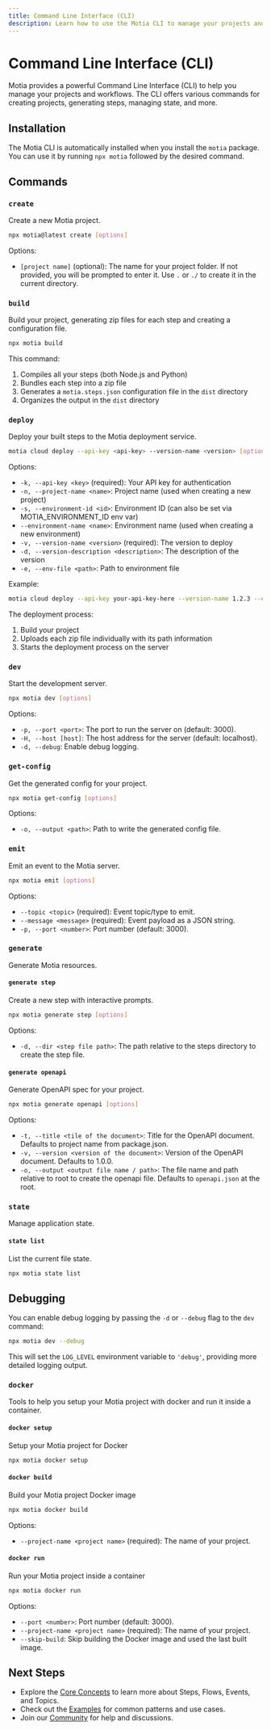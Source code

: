 ```yaml
---
title: Command Line Interface (CLI)
description: Learn how to use the Motia CLI to manage your projects and workflows
---
```


# Command Line Interface (CLI)

Motia provides a powerful Command Line Interface (CLI) to help you manage your projects and workflows. The CLI offers various commands for creating projects, generating steps, managing state, and more.

## Installation

The Motia CLI is automatically installed when you install the `motia` package. You can use it by running `npx motia` followed by the desired command.

## Commands

### `create`

Create a new Motia project.

```bash
npx motia@latest create [options]
```

Options:

- `[project name]` (optional): The name for your project folder. 
  If not provided, you will be prompted to enter it. 
  Use `.` or `./` to create it in the current directory.


### `build`

Build your project, generating zip files for each step and creating a configuration file.

```bash
npx motia build
```

This command:

1. Compiles all your steps (both Node.js and Python)
2. Bundles each step into a zip file
3. Generates a `motia.steps.json` configuration file in the `dist` directory
4. Organizes the output in the `dist` directory

### `deploy`

Deploy your built steps to the Motia deployment service.

```bash
motia cloud deploy --api-key <api-key> --version-name <version> [options]
```

Options:

- `-k, --api-key <key>` (required): Your API key for authentication
- `-n, --project-name <name>`: Project name (used when creating a new project)
- `-s, --environment-id <id>`: Environment ID (can also be set via MOTIA_ENVIRONMENT_ID env var)
- `--environment-name <name>`: Environment name (used when creating a new environment)
- `-v, --version-name <version>` (required): The version to deploy
- `-d, --version-description <description>`: The description of the version
- `-e, --env-file <path>`: Path to environment file

Example:

```bash
motia cloud deploy --api-key your-api-key-here --version-name 1.2.3 --environment-id env-uuid
```

The deployment process:

1. Build your project
2. Uploads each zip file individually with its path information
3. Starts the deployment process on the server

### `dev`

Start the development server.

```bash
npx motia dev [options]
```

Options:

- `-p, --port <port>`: The port to run the server on (default: 3000).
- `-H, --host [host]`: The host address for the server (default: localhost).
- `-d, --debug`: Enable debug logging.

### `get-config`

Get the generated config for your project.

```bash
npx motia get-config [options]
```

Options:

- `-o, --output <path>`: Path to write the generated config file.

### `emit`

Emit an event to the Motia server.

```bash
npx motia emit [options]
```

Options:

- `--topic <topic>` (required): Event topic/type to emit.
- `--message <message>` (required): Event payload as a JSON string.
- `-p, --port <number>`: Port number (default: 3000).

### `generate`

Generate Motia resources.

#### `generate step`

Create a new step with interactive prompts.

```bash
npx motia generate step [options]
```

Options:

- `-d, --dir <step file path>`: The path relative to the steps directory to create the step file.

#### `generate openapi`

Generate OpenAPI spec for your project.

```bash
npx motia generate openapi [options]
```

Options:

- `-t, --title <tile of the document>`: Title for the OpenAPI document. Defaults to project name from package.json.
- `-v, --version <version of the document>`: Version of the OpenAPI document. Defaults to 1.0.0.
- `-o, --output <output file name / path>`: The file name and path relative to root to create the openapi file. Defaults to `openapi.json` at the root.

### `state`

Manage application state.

#### `state list`

List the current file state.

```bash
npx motia state list
```

## Debugging

You can enable debug logging by passing the `-d` or `--debug` flag to the `dev` command:

```bash
npx motia dev --debug
```

This will set the `LOG_LEVEL` environment variable to `'debug'`, providing more detailed logging output.

### `docker`

Tools to help you setup your Motia project with docker and run it inside a container.

#### `docker setup`

Setup your Motia project for Docker

```bash
npx motia docker setup
```

#### `docker build`

Build your Motia project Docker image

```bash
npx motia docker build
```

Options:

- `--project-name <project name>` (required): The name of your project.

#### `docker run`

Run your Motia project inside a container

```bash
npx motia docker run
```

Options:

- `--port <number>`: Port number (default: 3000).
- `--project-name <project name>` (required): The name of your project.
- `--skip-build`: Skip building the Docker image and used the last built image.

## Next Steps

- Explore the [Core Concepts](/docs/concepts) to learn more about Steps, Flows, Events, and Topics.
- Check out the [Examples](/docs/examples) for common patterns and use cases.
- Join our [Community](/community) for help and discussions.
